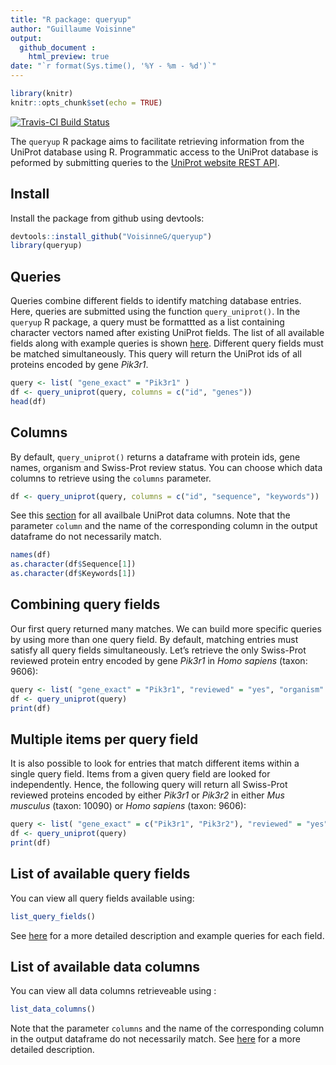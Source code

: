 ```yaml
---
title: "R package: queryup"
author: "Guillaume Voisinne"
output: 
  github_document :
    html_preview: true
date: "`r format(Sys.time(), '%Y - %m - %d')`"
---
```


```r
library(knitr)
knitr::opts_chunk$set(echo = TRUE)
```

[![Travis-CI Build Status](https://travis-ci.org/VoisinneG/queryup.svg?branch=master)](https://travis-ci.org/VoisinneG/queryup) 


The `queryup` R package aims to facilitate retrieving information from the UniProt database using R.
Programmatic access to the UniProt database is peformed by submitting queries to the [UniProt website REST API](https://www.uniprot.org/help/api_queries).

## Install

Install the package from github using devtools:

```r
devtools::install_github("VoisinneG/queryup")
library(queryup)
```

## Queries
Queries combine different fields to identify matching database entries. Here, queries are submitted using the function `query_uniprot()`. In the `queryup` R package, a query must be formattted as a list containing character vectors named after existing UniProt fields. The list of all available fields along with example queries is shown [here](#list-of-available-query fields). Different query fields must be matched simultaneously. This query will return the UniProt ids of all proteins encoded by gene *Pik3r1*. 

```r
query <- list( "gene_exact" = "Pik3r1" )
df <- query_uniprot(query, columns = c("id", "genes"))
head(df)
```

## Columns

By default, `query_uniprot()` returns a dataframe with  protein ids, gene names, organism and Swiss-Prot review status. You can choose which data columns to retrieve using the `columns` parameter. 

```r
df <- query_uniprot(query, columns = c("id", "sequence", "keywords"))

```

See this [section](#list-of-available-data-columns) for all availbale UniProt data columns.
Note that the parameter `column` and the name of the corresponding column in the output dataframe do not necessarily match.

```r
names(df)
as.character(df$Sequence[1])
as.character(df$Keywords[1])
```

## Combining query fields

Our first query returned many matches. We can build more specific queries by using more than one query field. By default, matching entries must satisfy all query fields simultaneously. Let's retrieve the only Swiss-Prot reviewed protein entry encoded by gene *Pik3r1* in *Homo sapiens* (taxon: 9606):

```r
query <- list( "gene_exact" = "Pik3r1", "reviewed" = "yes", "organism" = "9606" )
df <- query_uniprot(query)
print(df)
```

## Multiple items per query field

It is also possible to look for entries that match different items within a single query field. Items from a given query field are looked for independently. Hence, the following query will return all Swiss-Prot reviewed proteins encoded by either *Pik3r1* or *Pik3r2* in either *Mus musculus* (taxon: 10090) or *Homo sapiens* (taxon: 9606): 

```r
query <- list( "gene_exact" = c("Pik3r1", "Pik3r2"), "reviewed" = "yes", "organism" = c("9606", "10090"))
df <- query_uniprot(query)
print(df)
```

## List of available query fields

You can view all query fields available using: 

```r
list_query_fields()
```

See [here](https://www.uniprot.org/help/query-fields) for a more detailed description and example queries for each field.

## List of available data columns

You can view all data columns retrieveable using : 

```r
list_data_columns()
```

Note that the parameter `columns` and the name of the corresponding column in the output dataframe do not necessarily match. See [here](https://www.uniprot.org/help/uniprotkb_column_names) for a more detailed description.
